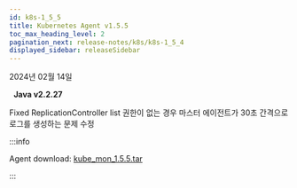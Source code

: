 ```yaml
---
id: k8s-1_5_5
title: Kubernetes Agent v1.5.5
toc_max_heading_level: 2
pagination_next: release-notes/k8s/k8s-1_5_4
displayed_sidebar: releaseSidebar
---
```


2024년 02월 14일

&nbsp; **Java v2.2.27**

<Status>Fixed</Status> ReplicationController list 권한이 없는 경우 마스터 에이전트가 30초 간격으로 로그를 생성하는 문제 수정

:::info

Agent download: [kube_mon_1.5.5.tar](https://repo.whatap.io/docker/kube_mon_1.5.5.tar)

:::
